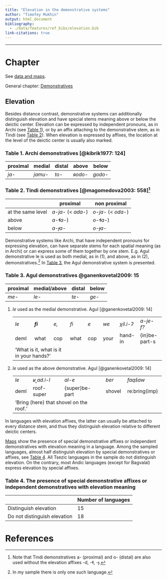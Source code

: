 ```yaml
---
title: "Elevation in the demonstrative systems"
author: "Timofey Mukhin"
output: html_document
bibliography: 
  - ./data/features/ref_bibs/elevation.bib
link-citations: true
---
```


---------------------------------------

# Chapter

See [data and maps](elevation_map.html).

General chapter: [Demonstratives](demonstratives.html)

## Elevation

Besides distance contrast, demonstrative systems can additionally distinguish elevation and have special stems meaning above or below the deictic center. Elevation can be expressed by independent pronouns, as in Archi (see [Table 1](#m1)), or by an affix attaching to the demonstrative stem, as in Tindi (see [Table 2](#m2)). When elevation is expressed by affixes, the location at the level of the deictic center is usually also marked.

### Table 1. Archi demonstratives [@kibrik1977: 124] {#m1}

|proximal|medial|distal|above|below|
|-----|-----|----|--|--|
|*ja-*|*jamu-*|*to-*|*ʀodo-*|*godo-*|

### Table 2. Tindi demonstratives [@magomedova2003: 558][^1] {#m2}

||proximal|non proximal|
|-----|-----|----|
|at the same level|*a-ja-* (< *ada-*)|*o-ja-* (< *oda-*)|
|above|*a-ɬa-*)|*o-ɬa-*)|
|below|*a-ɟa-*|*o-ɟa-*|

Demonstrative systems like Archi, that have independent pronouns for expressing elevation, can have separate stems for each spatial meaning (as in Archi) or can express some of them together by one stem. E.g. Agul demonstrative le is used as both medial, as in (@one), and above, as in (@two), demonstratives.[^2] In [Table 3](#m3), the Agul demonstrative system is presented.

### Table 3. Agul demonstratives [@ganenkovetal2009: 15]{#m3}

|proximal|medial/above|distal|below|
|-----|-----|----|--|
|*me-*|*le-*|*te-*|*ge-*|

(@one) *le* used as the medial demonstrative. Agul [@ganenkovetal2009: 14]

<!--html_preserve-->
<ul>
<table> 
  <tr>
    <td><i>le&nbsp;</i></td>    <td><i><b>fi&nbsp;</b></i></td>    <td><i>e,&nbsp;</i></td>    <td><i>fi&nbsp;</i></td>    <td><i>e&nbsp;</i></td>    <td><i>we&nbsp;</i></td>    <td><i>χil.i-ʔ&nbsp;</i></td>    <td><i>a-je-f?&nbsp;</i></td>
  </tr>
  <tr>
    <td><span class="gloss">deml&nbsp;</span></td>    <td>what&nbsp;</td>    <td><span class="gloss">cop&nbsp;</span></td>    <td>what&nbsp;</td>    <td><span class="gloss">cop&nbsp;</span></td>    <td>your&nbsp;</td>    <td>hand-<span class="gloss">in&nbsp;</span></td>    <td>{<span class="gloss">in</span>}be-<span class="gloss">part</span>-<span class="gloss">s&nbsp;</span></td>
  </tr>
  <tr>
    <td colspan="3">'What is it, what is it in your hands?'</td>
  </tr>
</table>
</ul>
<!--/html_preserve-->

(@two) *le* used as the above demonstrative. Agul [@ganenkovetal2009: 14]

<!--html_preserve-->
<ul>
<table> 
  <tr>
    <td><i>le&nbsp;</i></td>    <td><i>ʁ˳ad.i-l&nbsp;</i></td>    <td><i>al-e&nbsp;</i></td>    <td><i>ber&nbsp;</i></td>    <td><i>faqšaw&nbsp;</i></td>
  </tr>
  <tr>
    <td><span class="gloss">deml&nbsp;</span></td>    <td>roof-<span class="gloss">super&nbsp;</span></td>    <td>{<span class="gloss">super</span>}be-<span class="gloss">part&nbsp;</span></td>    <td>shovel&nbsp;</td>    <td><span class="gloss">re</span>:bring(<span class="gloss">imp</span>)&nbsp;</td>
  </tr>
  <tr>
    <td colspan="3">'Bring (here) that shovel on the roof.'</td>
  </tr>
</table>
</ul>
<!--/html_preserve-->

In languages with elevation affixes, the latter can usually be attached to every distance stem, and thus they distinguish elevation relative to different deictic centers. 

[Maps](elevation_map.html) show the presence of special demonstrative affixes or independent demonstratives with elevation meaning in a language. Among the sampled languages, almost half distinguish elevation by special demonstratives or affixes, see [Table 4](#m4). All Tsezic languages in the sample do not distinguish elevation. On the contrary, most Andic languages (except for Bagvalal) express elevation by special affixes.

### Table 4. The presence of special demonstrative affixes or independent demonstratives with elevation meaning{#m4}

|     |Number of languages|
|-----|-----|
|Distinguish elevation|15|
|Do not distinguish elevation|18|


[^1]:Note that Tindi demonstratives a- (proximal) and o- (distal) are also used without the elevation affixes -d, -ɬ, -ɟ.

[^2]:In my sample there is only one such language.

# References

